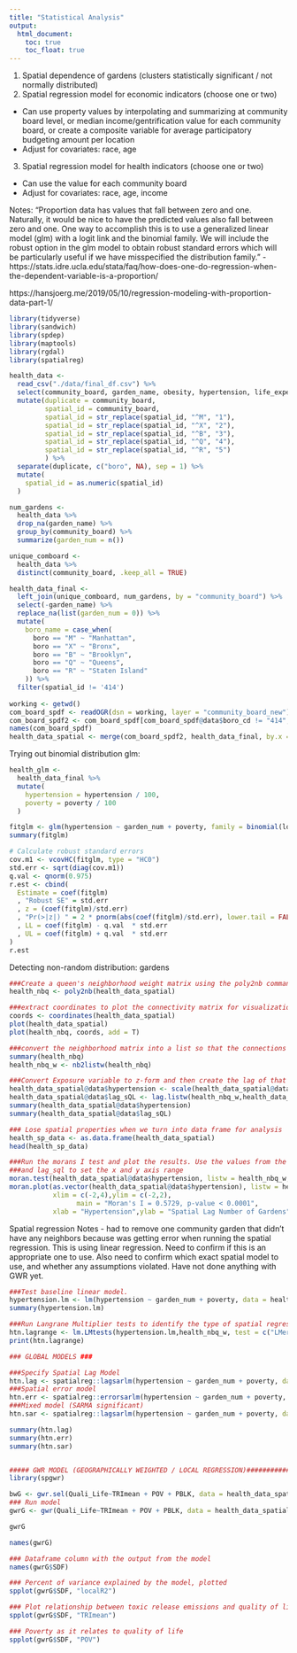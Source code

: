 ```yaml
---
title: "Statistical Analysis"
output: 
  html_document:
    toc: true
    toc_float: true
---
```


1. Spatial dependence of gardens (clusters statistically significant / not normally distributed)  
2. Spatial regression model for economic indicators (choose one or two)  
  - Can use property values by interpolating and summarizing at community board level, or median income/gentrification value for each community board, or create a composite variable for average participatory budgeting amount per location  
  - Adjust for covariates: race, age  
3. Spatial regression model for health indicators (choose one or two)  
  - Can use the value for each community board  
  - Adjust for covariates: race, age, income  
  
Notes: 
"Proportion data has values that fall between zero and one. Naturally, it would be nice to have the predicted values also fall between zero and one. One way to accomplish this is to use a generalized linear model (glm) with a logit link and the binomial family. We will include the robust option in the glm model to obtain robust standard errors which will be particularly useful if we have misspecified the distribution family."
- https://stats.idre.ucla.edu/stata/faq/how-does-one-do-regression-when-the-dependent-variable-is-a-proportion/

https://hansjoerg.me/2019/05/10/regression-modeling-with-proportion-data-part-1/ 
  
  
```r
library(tidyverse)
library(sandwich)
library(spdep)
library(maptools)
library(rgdal)
library(spatialreg)
```

```r
health_data <-
  read_csv("./data/final_df.csv") %>% 
  select(community_board, garden_name, obesity, hypertension, life_expectancy, self_rep_health, poverty) %>% 
  mutate(duplicate = community_board, 
         spatial_id = community_board, 
         spatial_id = str_replace(spatial_id, "^M", "1"),
         spatial_id = str_replace(spatial_id, "^X", "2"),
         spatial_id = str_replace(spatial_id, "^B", "3"),
         spatial_id = str_replace(spatial_id, "^Q", "4"),
         spatial_id = str_replace(spatial_id, "^R", "5")
         ) %>% 
  separate(duplicate, c("boro", NA), sep = 1) %>% 
  mutate(
    spatial_id = as.numeric(spatial_id)
  )

num_gardens <-
  health_data %>% 
  drop_na(garden_name) %>% 
  group_by(community_board) %>% 
  summarize(garden_num = n())

unique_comboard <-
  health_data %>% 
  distinct(community_board, .keep_all = TRUE)

health_data_final <-
  left_join(unique_comboard, num_gardens, by = "community_board") %>% 
  select(-garden_name) %>% 
  replace_na(list(garden_num = 0)) %>% 
  mutate(
    boro_name = case_when(
      boro == "M" ~ "Manhattan",
      boro == "X" ~ "Bronx",
      boro == "B" ~ "Brooklyn",
      boro == "Q" ~ "Queens",
      boro == "R" ~ "Staten Island"
    )) %>% 
  filter(spatial_id != '414')
  
working <- getwd()
com_board_spdf <- readOGR(dsn = working, layer = "community_board_new")
com_board_spdf2 <- com_board_spdf[com_board_spdf@data$boro_cd != "414", ]
names(com_board_spdf)
health_data_spatial <- merge(com_board_spdf2, health_data_final, by.x = "boro_cd", by.y = "spatial_id")
```

Trying out binomial distribution glm:
```r
health_glm <-
  health_data_final %>% 
  mutate(
    hypertension = hypertension / 100, 
    poverty = poverty / 100
  )

fitglm <- glm(hypertension ~ garden_num + poverty, family = binomial(logit), data = health_glm)
summary(fitglm)

# Calculate robust standard errors
cov.m1 <- vcovHC(fitglm, type = "HC0")
std.err <- sqrt(diag(cov.m1))
q.val <- qnorm(0.975)
r.est <- cbind(
  Estimate = coef(fitglm)
  , "Robust SE" = std.err
  , z = (coef(fitglm)/std.err)
  , "Pr(>|z|) " = 2 * pnorm(abs(coef(fitglm)/std.err), lower.tail = FALSE)
  , LL = coef(fitglm) - q.val  * std.err
  , UL = coef(fitglm) + q.val  * std.err
)
r.est
```

Detecting non-random distribution: gardens
```r
###Create a queen's neighborhood weight matrix using the poly2nb command.
health_nbq <- poly2nb(health_data_spatial)

###extract coordinates to plot the connectivity matrix for visualization.
coords <- coordinates(health_data_spatial)
plot(health_data_spatial)
plot(health_nbq, coords, add = T)

###convert the neighborhood matrix into a list so that the connections between counties can be used in Moran's I test.
summary(health_nbq)
health_nbq_w <- nb2listw(health_nbq)

###Convert Exposure variable to z-form and then create the lag of that variable.
health_data_spatial@data$hypertension <- scale(health_data_spatial@data$hypertension)
health_data_spatial@data$lag_sQL <- lag.listw(health_nbq_w,health_data_spatial@data$hypertension)
summary(health_data_spatial@data$hypertension)
summary(health_data_spatial@data$lag_sQL)

### Lose spatial properties when we turn into data frame for analysis
health_sp_data <- as.data.frame(health_data_spatial)
head(health_sp_data)

###Run the morans I test and plot the results. Use the values from the summary of quali_life
###and lag_sql to set the x and y axis range
moran.test(health_data_spatial@data$hypertension, listw = health_nbq_w, zero.policy = TRUE)
moran.plot(as.vector(health_data_spatial@data$hypertension), listw = health_nbq_w, 
           xlim = c(-2,4),ylim = c(-2,2),
                 main = "Moran's I = 0.5729, p-value < 0.0001", 
           xlab = "Hypertension",ylab = "Spatial Lag Number of Gardens",pch = 19)
```

Spatial regression 
Notes - had to remove one community garden that didn't have any neighbors because was getting error when running the spatial regression. This is using linear regression. Need to confirm if this is an appropriate one to use. Also need to confirm which exact spatial model to use, and whether any assumptions violated. Have not done anything with GWR yet. 
```r
###Test baseline linear model.
hypertension.lm <- lm(hypertension ~ garden_num + poverty, data = health_data_spatial)
summary(hypertension.lm)

###Run Langrane Multiplier tests to identify the type of spatial regression model to run.
htn.lagrange <- lm.LMtests(hypertension.lm,health_nbq_w, test = c("LMerr","RLMerr","LMlag","RLMlag","SARMA"))
print(htn.lagrange)

### GLOBAL MODELS ###

###Specify Spatial Lag Model
htn.lag <- spatialreg::lagsarlm(hypertension ~ garden_num + poverty, data = health_data_spatial, health_nbq_w, tol.solve = 1.0e-15)
###Spatial error model 
htn.err <- spatialreg::errorsarlm(hypertension ~ garden_num + poverty, data = health_data_spatial, health_nbq_w, tol.solve = 1.0e-15)
###Mixed model (SARMA significant)
htn.sar <- spatialreg::lagsarlm(hypertension ~ garden_num + poverty, data = health_data_spatial, health_nbq_w, type = "mixed", tol.solve = 1.0e-15)

summary(htn.lag)
summary(htn.err)
summary(htn.sar)


##### GWR MODEL (GEOGRAPHICALLY WEIGHTED / LOCAL REGRESSION)#################################
library(spgwr)

bwG <- gwr.sel(Quali_Life~TRImean + POV + PBLK, data = health_data_spatial, gweight = gwr.Gauss, verbose = TRUE)
### Run model
gwrG <- gwr(Quali_Life~TRImean + POV + PBLK, data = health_data_spatial, bandwidth = bwG, gweight = gwr.Gauss)

gwrG

names(gwrG)

### Dataframe column with the output from the model 
names(gwrG$SDF)

### Percent of variance explained by the model, plotted
spplot(gwrG$SDF, "localR2")

### Plot relationship between toxic release emissions and quality of life:
spplot(gwrG$SDF, "TRImean")

### Poverty as it relates to quality of life
spplot(gwrG$SDF, "POV")
```


